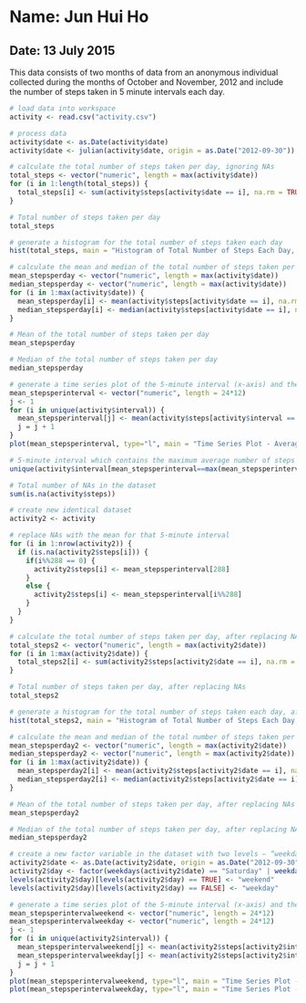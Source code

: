 # Name: Jun Hui Ho
## Date: 13 July 2015

This data consists of two months of data from an anonymous individual collected during the months of October and November, 2012 and include the number of steps taken in 5 minute intervals each day.
```r
# load data into workspace
activity <- read.csv("activity.csv")

# process data
activity$date <- as.Date(activity$date)
activity$date <- julian(activity$date, origin = as.Date("2012-09-30"))

# calculate the total number of steps taken per day, ignoring NAs
total_steps <- vector("numeric", length = max(activity$date))
for (i in 1:length(total_steps)) {
  total_steps[i] <- sum(activity$steps[activity$date == i], na.rm = TRUE)
}

# Total number of steps taken per day
total_steps

# generate a histogram for the total number of steps taken each day
hist(total_steps, main = "Histogram of Total Number of Steps Each Day, Ignoring NAs")

# calculate the mean and median of the total number of steps taken per day
mean_stepsperday <- vector("numeric", length = max(activity$date))
median_stepsperday <- vector("numeric", length = max(activity$date))
for (i in 1:max(activity$date)) {
  mean_stepsperday[i] <- mean(activity$steps[activity$date == i], na.rm = TRUE)
  median_stepsperday[i] <- median(activity$steps[activity$date == i], na.rm = TRUE)
}

# Mean of the total number of steps taken per day
mean_stepsperday

# Median of the total number of steps taken per day
median_stepsperday

# generate a time series plot of the 5-minute interval (x-axis) and the average number of steps taken, averaged across all days (y-axis)
mean_stepsperinterval <- vector("numeric", length = 24*12)
j <- 1
for (i in unique(activity$interval)) {
  mean_stepsperinterval[j] <- mean(activity$steps[activity$interval == i], na.rm = TRUE)
  j = j + 1
}
plot(mean_stepsperinterval, type="l", main = "Time Series Plot - Average Number of Steps")

# 5-minute interval which contains the maximum average number of steps across all the days
unique(activity$interval[mean_stepsperinterval==max(mean_stepsperinterval)])

# Total number of NAs in the dataset
sum(is.na(activity$steps))

# create new identical dataset
activity2 <- activity

# replace NAs with the mean for that 5-minute interval
for (i in 1:nrow(activity2)) {
  if (is.na(activity2$steps[i])) {
    if(i%%288 == 0) {
      activity2$steps[i] <- mean_stepsperinterval[288]
    }  
    else {
      activity2$steps[i] <- mean_stepsperinterval[i%%288]
    }
  }
}

# calculate the total number of steps taken per day, after replacing NAs
total_steps2 <- vector("numeric", length = max(activity2$date))
for (i in 1:max(activity2$date)) {
  total_steps2[i] <- sum(activity2$steps[activity2$date == i], na.rm = TRUE)
}

# Total number of steps taken per day, after replacing NAs
total_steps2

# generate a histogram for the total number of steps taken each day, after replacing NAs
hist(total_steps2, main = "Histogram of Total Number of Steps Each Day, after Replacing NAs")

# calculate the mean and median of the total number of steps taken per day, after replacing NAs
mean_stepsperday2 <- vector("numeric", length = max(activity2$date))
median_stepsperday2 <- vector("numeric", length = max(activity2$date))
for (i in 1:max(activity2$date)) {
  mean_stepsperday2[i] <- mean(activity2$steps[activity2$date == i], na.rm = TRUE)
  median_stepsperday2[i] <- median(activity2$steps[activity2$date == i], na.rm = TRUE)
}

# Mean of the total number of steps taken per day, after replacing NAs
mean_stepsperday2

# Median of the total number of steps taken per day, after replacing NAs
median_stepsperday2

# create a new factor variable in the dataset with two levels – “weekday” and “weekend” indicating whether a given date is a weekday or weekend day
activity2$date <- as.Date(activity2$date, origin = as.Date("2012-09-30"))
activity2$day <- factor(weekdays(activity2$date) == "Saturday" | weekdays(activity2$date) == "Sunday")
levels(activity2$day)[levels(activity2$day) == TRUE] <- "weekend"
levels(activity2$day)[levels(activity2$day) == FALSE] <- "weekday"

# generate a time series plot of the 5-minute interval (x-axis) and the average number of steps taken, averaged across all weekdays and weekend days separately (y-axis)
mean_stepsperintervalweekend <- vector("numeric", length = 24*12)
mean_stepsperintervalweekday <- vector("numeric", length = 24*12)
j <- 1
for (i in unique(activity2$interval)) {
  mean_stepsperintervalweekend[j] <- mean(activity2$steps[activity2$interval == i & activity2$day == "weekend"])
  mean_stepsperintervalweekday[j] <- mean(activity2$steps[activity2$interval == i & activity2$day == "weekday"])
  j = j + 1
}
plot(mean_stepsperintervalweekend, type="l", main = "Time Series Plot - Average Number of Steps (Weekend)")
plot(mean_stepsperintervalweekday, type="l", main = "Time Series Plot - Average Number of Steps (Weekday)")

```
